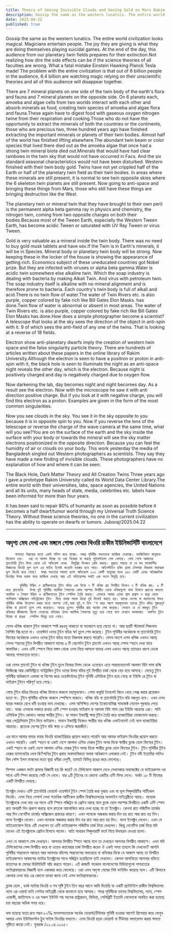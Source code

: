 ```yaml
---
title: Theory of Seeing Invisible Clouds and Seeing Gold on Mars Rakim University Bangladesh
description: Gossip the same as the western lunatics. The entire world civilization looks magical. Magicians entertain people.  The joy they are giving is what they are doing themselves playing suicidal games. At the end of the day, this audience from our planetary twin fields prepares for their extinction.Not realizing how dire the side effects can be if the science theories of all faculties are wrong.
date: 2025-04-22
published: true
---
```


Gossip the same as the western lunatics. The entire world civilization looks magical. Magicians entertain people.  The joy they are giving is what they are doing themselves playing suicidal games. At the end of the day, this audience from our planetary twin fields prepares for their extinction.Not realizing how dire the side effects can be if the science theories of all faculties are wrong. What a fatal mistake Einstein Hawking Planck Tesla made! The problem with the entire civilization is that out of 8 billion people in the audience, 6.4 billion are watching magic relying on their unscientific theories and all of this audience will disappear together.

   There are 7 mineral planets on one side of the twin body of the earth's flora and fauna and 7 mineral planets on the opposite side. On 6 planets each, amoeba and algae cells from two worlds interact with each other and absorb minerals as food, creating twin species of amoeba and algae flora and fauna.These again have to digest food with gaseous oxygen nitrogen twine from their respiration and cooking.Those who do not have the opportunity to extract the minerals of both the countries or the continents, those who are precious two, three hundred years ago have finished extracting the important minerals or planets of their twin bodies. Almost half of the world has finished lifting elsewhere.The abundant twin beam or color species that lived there died out as the amoeba algae that once had a strong twin mineral biota died out.Minerals that would have had clear rainbows in the twin sky that would not have occurred in Facs. And the six standard seasonal characteristics would not have been disturbed. Western finished with their twin body gold.  Twins have not yet crippled half of the Earth or half of the planetary twin field as their twin bodies.
In areas where these minerals are still present, it is normal to see twin opposite skies where the 6 skeleton twin planets are still present. Now going to anti-space and bringing these things from Mars, those who still have these things are bringing destruction like the West.

The planetary twin or mineral twin that they have brought to their own peril is the permanent alpha beta gamma ray in physics and chemistry, the nitrogen twin, coming from two opposite charges on both their bodies.Because most of the Tween Earth, especially the Western Tween Earth, has become acidic Tween or saturated with UV Ray Tween or virus Tween.

 Gold is very valuable as a mineral inside the twin body. There was no need to buy gold musk tablets and have sex.If the Twin is in Earth's minerals, it will be in Species. Mineral body or planetary twin body will be strong. Now keeping these in the locker of the house is showing the appearance of getting rich.  Economics subject of these uneducated countries got Nobel prize. But they are infected with viruses or alpha beta gamma.Water is acidic twin somewhere else alkaline twin. Which the soap industry is dealing with bacteria by making Alkali Twin. And virus with petroleum twin. The soap industry itself is alkaline with no mineral alignment and is therefore prone to bacteria.   Each country's twin body is full of alkali and acid.There is no twin flow of water.The water of Twin Rivers etc. is also purple, copper colored by fake rich like Bill Gates Elon Masks. 
has done.Twin flow of water is abnormal or absent in most areas. The water of Twin Rivers etc. is also purple, copper colored by fake rich like Bill Gates Elon Masks has done.How does a simple photographer become a scientist? A telescope that looks at the sky sees the direction of the object in anti-spin with it. 9 of which sees the anti-field of any one of the twins. That is looking at a reverse of 18 fields.

Electron show anti-planetary dwarfs imply the creation of western twin space and the false singularity particle theory. There are hundreds of articles written about these papers in the online library of Rakim University.Although the electron is seen to have a positron or proton in anti-spin with it, the black hole is seen to illuminate the night as an anti-space night reveals the other day, which is the electron. Because night is positively charged and day is negatively charged due to oxygen flow.

Now darkening the lab, day becomes night and night becomes day. As a result see the electron. Now with the microscope he saw it with anti direction positive charge. But if you look at it with negative charge, you will find this electron as a proton. Examples are given in the form of the most common singularities.

Now you see clouds in the sky. You see it in the sky opposite to you because it is in opposite spin to you. Now if you reverse the lens of the telescope or reverse the charge of the wave camera at the same time, what will you see?You are on the surface of the earth and the sky inside the surface with your body or towards the mineral will see the sky matter electrons positronized in the opposite direction. Because you can feel the humidity of air or clouds on your body.
This work yesterday the media of Bangladesh singled out Western photographers as scientists. They say they have made a new finding of invisible clouds. These photographers have no explanation of how and where it can be seen.

The Black Hole, Dark Matter Theory and All Creation Twins Three years ago I gave a prototype Rakim University called its World Data Center Library.The entire world with their universities, labs, space agencies, the United Nations and all its units, many heads of state, media, celebrities etc. labels have been informed for more than four years.

It has been said to repair 80℅ of humanity as soon as possible before it becomes a half dwarf/tumor world through my Universal Truth Science Theory. Without these science theories, no one in the current civilization has the ability to operate on dwarfs or tumors.
Juboraj/2025.04.22

---

 ## অদৃশ‍্য মেঘ দেখা এবং মঙ্গলে গোল্ড দেখার থিওরি রাকীম ইউনিভার্সিটি বাংলাদেশে

        পাশ্চাত্য উদ্ভ্রান্তের মতো একই গসিপ করে যাচ্ছে। সমগ্র পৃথিবীর সভ‍্যতাকে ম‍্যাজিক দেখাচ্ছে। ম‍্যাজিশিয়ান মানুষকে বিনোদন দেয়।  ওরা যে আনন্দ দিচ্ছে তা ওরা নিজেরা যা করছে সুইসাইডাল গেম খেলছে। বেলা শেষে আমাদের প্ল‍্যানেটারি টুইন ফিল্ড থেকে এই অডিয়েন্স ওদের  বিলুপ্তির দিনক্ষন রেডি করছে। বুঝতে পারছে না যে সব ফ‍্যাকাল্টির বিজ্ঞানের থিওরি ভুল হলে এর সাইড ইফেক্ট কতোটা ভয়ঙ্কর হতে পারে। আইনস্টাইন হকিং প্ল‍্যাঙ্ক টেসলারা কিরকম মারাত্মক ভুল থিওরি করে গেছে!  সমগ্র সভ‍্যতার সমস‍্যা হলো অডিয়েন্সে ৮০০ কোটি মানুষের মধ‍্যে ৬৪০ কোটি এদের অবৈজ্ঞানিক থিওরির উপর ভরসা করে ম‍্যাজিক দেখছে আর এই অডিয়েন্সের সবাই এক সংগে বিলুপ্তি হবে। 

          পৃথিবীর উদ্ভিদ ও প্রাণীজগতের টুইন বডির এক দিকে ৭ টি খনিজ গ্রহ বিপরীত দিকেও ৭ টি খনিজ গ্রহ। ৬ টি করে প্ল‍্যানেটের   উপর দুই পৃথিবীর অ‍্যামিবা শৈবালের কোষ পরস্পর বিপরীত থেকে খনিজগুলো খাদ‍্য হিসাবে গ্রহনের মাধ‍্যমে অ‍্যামিবা ও শৈবাল উদ্ভিদ ও প্রাণীজগতের টুইন স্পেসিস তৈরি করছে। এসবকে আবার এদের শ্বাস প্রশ্বাস ও রান্না থেকে গ‍্যাসিয়াস অক্সিজেন নাইট্রোজেন টূইন  দিয়ে খাবার পাচক ক্রিয়া দুই দিকেই করতে হয়। যাদের দেশের বা মহাদেশের উভয় পৃথিবীর খনিজ উত্তোলন করার মতো অবস্হা নেই,যারা দুই,শ তিন 'শ বছর আগে মহামূল‍্যবান তাদের টুইন বডির গুরুত্বপূর্ন  খনিজ বা প্ল‍্যানেট তুলে শেষ করেছেন। অন‍্যত্র তুলেও পৃথিবীর প্রায় অর্ধেক শেষ করেছে। সেখানে যে যে মজবুত টূইন খনিজের জীবজগত ছিলো সেখানের খনিজের ঐসব অ‍্যামিবা শৈবালের মৃত‍্যু হয়ে গেছে বলে সেখানে বসবাসরত  অগণিত টুইন বিমের বা রঙের  স্পেসিস বিলূপ্ত হয়ে গেছে। 
 যেসব খনিজ থাকলে টুইন আকাশে স্পষ্ট রঙধনু থাকতো যা ফ‍্যাকাসে হয়ে যেতো না। আর ছয়টি স্ট‍্যান্ডার্ড সিজনাল বৈশিষ্ট্য বিঘ্ন হতো না। ওয়েস্টার্ন ওদের টুইন বডির স্বর্ন তুলে শেষ করেছে।  টুইন পৃথিবীর অর্ধেককে বা প্ল‍্যানেটারি টুইন ফিল্ডের অর্ধেককে এখনও ওদের টূইন বডির মতো বিকলাঙ্গ করতে পারেনি। যেসব অংশে এসব খনিজ এখনও আছে সেসব স্হানের টুইন বিপরীত আকাশে যাদের ৬ টি স্কেলেটন টুইন প্ল‍্যানেট এখনও আছে সেসব স্হানে দেখা যাবে স্বাভাবিক। এখন এন্টি স্পেসে গিয়ে মঙ্গল থেকে এসব নিয়ে আসলে যাদের এসব এখনও আছে তাদেরও ধ্বংস ডেকে আনছে পাশ্চাত্যের মতো। 

ওরা যেসব প্ল‍্যানেট টুইন বা খনিজ টুইন তুলে নিজের বিপদ ডেকে এনেছেন এতে পারম‍্যান‍্যানেন্ট আলফা বিটা গামা রশ্মি ফিজিক্সে আর কেমিস্ট্রিতে নাইট্রাজিন টুইন ওদের উভয় বডির দুই বিপরীত চার্জ থেকে বেড় হয়ে আসছে। যেহেতু টুইন পৃথিবীর অধিকাংশ এলাকা যা বিশেষ করে ওয়েস্টার্নদের টূইন পৃথিবী এসিডিক টূইন হয়ে গেছে বা ইউভি রে টূইন বা ভাইরাস টুইনে পরিপূর্ণ হয়ে গেছে।

 গোল্ড টুইন বডির ভিতরে খনিজ হিসাবে থাকলে মহামূল‍্যবান। গোল্ড কস্তুরি ট‍্যাবলেট কিনে খেয়ে সেক্স করার প্রয়োজন হতো না।
 টুইন পৃথিবীর খনিজে থাকলে স্পেসিসে থাকবে। খনিজ বডি বা প্ল‍্যানেটারি টুইন বডি মজবুত হবে। এখন এসব ঘরের লকারে রেখে ধনী হওয়ার ভাব দেখাচ্ছে।  এসব অশিক্ষিত দেশের ইকোনোমিক্স সাবজেক্ট নোবেল পুরস্কার পেয়ে যায়। অথচ এসবকে লকারে রাখায় এন্টি স্পেস হওয়ায় ভাইরাস বা আলফা বিটা গামা রের ইউভি আক্রান্ত এরা।
পানি এসিডিক টুইন কোথাও আবার ক্ষারীয় টুইন। যা সাবান ইন্ডাস্ট্রি ক্ষার টুইন তৈরি করে ব‍্যাকটেরিয়া মোকাবেলা করছে। আর পেট্রোলিয়াম টুইন দিয়ে ভাইরাস। সাবান ইন্ডাস্ট্রি নিজেও ক্ষারীয় যার খনিজ এলাইনমেন্ট নেই বলে ব‍্যাকটেরিয়া আক্রান্ত।   প্রত‍্যেক দেশের টূইন বডি ক্ষার ও  এসিডে জরাজীর্ন। 

 এর মানে আমার দাদার বাবার থিওরি ব‍্যাকটেরিয়ার প্রয়োগ করতে পারেনি আর আমার ভাইরাস থিওরির প্রয়োগ করতে এখনও পারেনি। একই স্হানে বা একই দেশে আলাদা এসিড মেরুর টুইন অপর দিকে ক্ষারীয় ব্ল‍্যাক হোল ফিল্ডের টুইন।একই স্হানে বা একই দেশে আলাদা এসিড মেরুর টুইন অপর দিকে ক্ষারীয় ব্ল‍্যাক হোল ফিল্ডের টুইন। টুইন পৃথিবীর টূইন মেরুর ম‍্যাগনেটের দোষ কি?পানির টুইন প্রবাহ অস্বাভাবিকতা অথবা অধিকাংশ এলাকায় নেই। টুইন  নদী ইত‍্যাদির পানিও বিল গেট্স ইলন মাস্কদের মতো ভূয়া ধনীরা  বেগুণী, তামাটে বিভিন্ন  রঙের করে ফেলেছে। 

সিম্পল একজন ফটো গ্রাফার বিজ্ঞানী হয় কি করে? যে টেলিস্কোপ আকাশ দেখে সেখানকার অবজেক্টের যে ডাইরেকশন ওর সাথে এন্টি স্পিন করেছে সেটি সে দেখে। যার ৯টি টুইনের যে কোনো একটির এন্টি ফিল্ড দেখে। অর্থাৎ ১৮ টি ফিল্ডের একটি বিপরীত দেখছে।

ইলেক্ট্রন দেখাও এন্টি প্ল‍্যানেটারি ডোয়ার্ফ ওয়েস্টার্ন টুইন স্পেস তৈরি করা বুঝায় এবং যা ভূল সিঙ্গুলারিটির পার্টিকেল থিওরি। এসব নিয়ে পেপার্স লেখা শতাধিক আর্টিকেল রাকীম বিশ্ববিদ্যালয়ের অনলাইন লাইব্রেরীতে আছে। যাহোক ইলেক্ট্রনকে দেখা যায় ওর সাথে এন্টি স্পিনে পজিট্রন বা প্রোটন আছে বলে ব্ল‍্যাক হোল পরস্পর বিপরীতে একটি এন্টি স্পেস রাত অপরটি দিন প্রকাশ করছে বলে রাতকে আলোকিত করে দেখা হচ্ছে যা তা ইলেক্ট্রন। কেননা রাত পজিটিভ চার্জের আর দিন নেগেটিভ চার্জের অক্সিজেন প্রবাহের কারণে। এখন ল‍্যাবকে অন্ধকার করায় দিন হয় রাত আর রাত হয় দিন। ফলে ইলেক্ট্রন দেখেন। এখন ল‍্যাবকে অন্ধকার করায় দিন হয় রাত আর রাত হয় দিন। ফলে ইলেক্ট্রন দেখেন। এখন যে মাইক্রোস্কোপ দিয়ে এটি দেখলেন তা এন্টি ডাইরেকশন পজিটিভ চার্জ দিয়ে দেখলেন। কিন্তু নেগেটিভ চার্জ দিয়ে যদি দেখেন এই ইলেক্ট্রনকে প্রোটন হিসাবে পাবেন। অতি সাধারন সিঙ্গুলারাটি ফর্মে নিয়ে উদাহরন দেওয়া হলো।

 এখন যে আকাশে মেঘ দেখছেন। আপনার বিপরীত স্পিনে আছে বলে তা দেখছেন আপনার বিপরীত আকাশে। এখন যদি টেলিস্কোপের লেন্স বিপরীত করে বা ওয়েভ ক‍্যামেরার চার্জ বিপরীত করেন ঐ একই সময় তাহলে কি দেখবেন? আপনি পৃথিবীর সারফেসে আছেন আর আপনার বডিসহ সারফেসের অভ‍্যন্তরে বা খনিজের  দিকে যে আকাশ আছে তা বিপরীত ডাইরেকশনে আকাশের ম‍্যাটার ইলেক্ট্রনের সাথে পজিট্রন হয়েছিলো তাই দেখবেন। কেননা আপনিতো আপনার বডিতে বাতাসের বা মেঘের হিউমিডিটি  আঁচ করতে পারেন। এই কাজটি গতকাল বাংলাদেশের মিডিয়াগুলো পাশ্চাত্যের ফটোগ্রাফারদের বিজ্ঞানী বলে একাকার করে ফেলেছে। ওরা এমন অদৃশ‍্য মেঘের নিউ ফাইন্ডিং করেছে বলে। এটি কিভাবে কোথায় দেখা যায় এর কোনো ব‍্যাখ‍্যা জানা নেই এসব ফটোগ্রাফারদের।

ব্ল‍্যাক হোল , ডার্ক ম‍্যাটার থিওরি ও সব সৃষ্টি টুইন তিন বছর আগে আমি দিয়েছি যা একটি প্রটোটাইপ রাকীম বিশ্ববিদ‍্যালয় নামে এর ওয়ার্ল্ড ডাটা সেন্টার লাইব্রেরী থেকে জানানো হয়ে আসছে।  সমগ্র পৃথিবীকে তাদের বিশ্ববিদ্যালয়, ল‍্যাব, স্পেস এজেন্সী, জাতিসংঘ ও এর সকল ইউনিট সহ অনেক রাষ্ট্রপ্রধান, মিডিয়া, সেলিব্রিটি  ইত‍্যাদি লেবেলকে অবহিত করা হয়েছে চার বছরের অধিক সময় ধরে।

বলা হয়েছে যতো দ্রুত সম্ভব ৮০℅ মানবসভ‍্যতাকে অর্ধেক ডোয়ার্ফ/টিউমার পৃথিবী হওয়ার আগেই রিপেয়ার করে ফেলুন আমার এসব ইউনিভার্সাল ট্রুথ সাইন্স থিওরির মাধ‍্যমে। এসব থিওরি ছাড়া ডোয়ার্ফ বা টিউমার অপারেশন করার ক্ষমতা সৃষ্টিতে কারো নেই। 
যুবরাজ /২২.০৪.২০২৫।   
